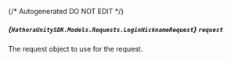 {/* Autogenerated DO NOT EDIT  */}

##### *{`HathoraUnitySDK.Models.Requests.LoginNicknameRequest`}* `request`
The request object to use for the request.

<Collapsible openLabel={Labels.showProperties} closeLabel={Labels.hideProperties}>
  <LoginNicknameRequest />
</Collapsible>

